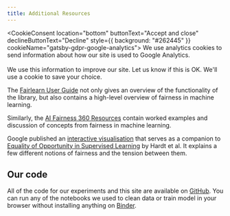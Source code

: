 ```yaml
---
title: Additional Resources
---
```


<CookieConsent
    location="bottom"
    buttonText="Accept and close"
    declineButtonText="Decline"
    style={{ background: "#262445" }}
    cookieName="gatsby-gdpr-google-analytics">
    We use analytics cookies to send information about how our site is used to Google Analytics.
    <br/><br/>We use this information to improve our site. Let us know if this is OK. We'll use a cookie to save your choice.
</CookieConsent>

The [Fairlearn User Guide][fairlearn-user-guide] not only gives an overview of the functionality of the library, but also contains a high-level overview of fairness in machine learning.

Similarly, the [AI Fairness 360 Resources][aif360-resources] contain worked examples and discussion of concepts from fairness in machine learning.

Google published an [interactive visualisation][hardt-dashboard] that serves as a companion to [Equality of Opportunity in Supervised Learning][hardt-paper] by Hardt et al. It explains a few different notions of fairness and the tension between them.

## Our code

All of the code for our experiments and this site are available on [GitHub][github]. You can run any of the notebooks we used to clean data or train model in your browser without installing anything on [Binder][binder].

[aif360-resources]: https://aif360.mybluemix.net/resources#overview
[binder]: https://mybinder.org/v2/gh/CDEIUK/bias-mitigation/master?filepath=notebooks "Open notebooks on Binder"
[fairlearn-user-guide]: https://fairlearn.github.io/user_guide/index.html
[github]: https://github.com/CDEIUK/bias-mitigation
[hardt-dashboard]: https://research.google.com/bigpicture/attacking-discrimination-in-ml/
[hardt-paper]: https://papers.nips.cc/paper/6374-equality-of-opportunity-in-supervised-learning.pdf
